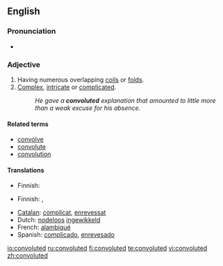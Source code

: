 ==English==

===Pronunciation===
*{{audio|en-us-convoluted.ogg|Audio (US)}}

===Adjective===
{{en-adj}}

#Having numerous overlapping [[coils]] or [[folds]].
#[[Complex]], [[intricate]] or [[complicated]].
#:''He gave a '''convoluted''' explanation that amounted to little more than a weak excuse for his absence.''

====Related terms====
* [[convolve]]
* [[convolute]]
* [[convolution]]

====Translations====
{{trans-top|having numerous overlapping coils}}
*Finnish: {{t|fi|kierteinen}}
{{trans-mid}}
{{trans-bottom}}
{{trans-top|complex}}
*Finnish: {{t|fi|monimutkainen}}, {{t|fi|mutkikas}}
{{trans-mid}}
{{trans-bottom}}
*[[Catalan]]: [[complicat]], [[enrevessat]]
*Dutch: [[nodeloos]] [[ingewikkeld]]
*French: [[alambiqué]]
*Spanish: [[complicado]], [[enrevesado]]

[[io:convoluted]]
[[ru:convoluted]]
[[fi:convoluted]]
[[te:convoluted]]
[[vi:convoluted]]
[[zh:convoluted]]